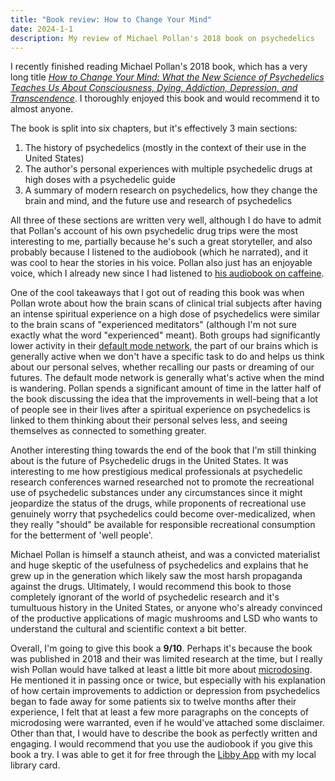 ```yaml
---
title: "Book review: How to Change Your Mind"
date: 2024-1-1
description: My review of Michael Pollan's 2018 book on psychedelics
---
```


I recently finished reading Michael Pollan's 2018 book, which has a very long title *[How to Change Your Mind: What the New Science of Psychedelics Teaches Us About Consciousness, Dying, Addiction, Depression, and Transcendence](https://en.wikipedia.org/wiki/How_to_Change_Your_Mind)*. I thoroughly enjoyed this book and would recommend it to almost anyone. 

The book is split into six chapters, but it's effectively 3 main sections:

1. The history of psychedelics (mostly in the context of their use in the United States)
2. The author's personal experiences with multiple psychedelic drugs at high doses with a psychedelic guide
3. A summary of modern research on psychedelics, how they change the brain and mind, and the future use and research of psychedelics

All three of these sections are written very well, although I do have to admit that Pollan's account of his own psychedelic drug trips were the most interesting to me, partially because he's such a great storyteller, and also probably because I listened to the audiobook (which he narrated), and it was cool to hear the stories in his voice. Pollan also just has an enjoyable voice, which I already new since I had listened to [his audiobook on caffeine](https://michaelpollan.com/books/caffeine-how-coffee-and-tea-created-the-modern-world/).

One of the cool takeaways that I got out of reading this book was when Pollan wrote about how the brain scans of clinical trial subjects after having an intense spiritual experience on a high dose of psychedelics were similar to the brain scans of "experienced meditators" (although I'm not sure exactly what the word "experienced" meant). Both groups had significantly lower activity in their [default mode network](https://en.wikipedia.org/wiki/Default_mode_network), the part of our brains which is generally active when we don't have a specific task to do and helps us think about our personal selves, whether recalling our pasts or dreaming of our futures. The default mode network is generally what's active when the mind is wandering. Pollan spends a significant amount of time in the latter half of the book discussing the idea that the improvements in well-being that a lot of people see in their lives after a spiritual experience on psychedelics is linked to them thinking about their personal selves less, and seeing themselves as connected to something greater. 

Another interesting thing towards the end of the book that I'm still thinking about is the future of Psychedelic drugs in the United States. It was interesting to me how prestigious medical professionals at psychedelic research conferences warned researched not to promote the recreational use of psychedelic substances under any circumstances since it might jeopardize the status of the drugs, while proponents of recreational use genuinely worry that psychedelics could become over-medicalized, when they really "should" be available for responsible recreational consumption for the betterment of 'well people'. 

Michael Pollan is himself a staunch atheist, and was a convicted materialist and huge skeptic of the usefulness of psychedelics and explains that he grew up in the generation which likely saw the most harsh propaganda against the drugs. Ultimately, I would recommend this book to those completely ignorant of the world of psychedelic research and it's tumultuous history in the United States, or anyone who's already convinced of the productive applications of magic mushrooms and LSD who wants to understand the cultural and scientific context a bit better. 

Overall, I'm going to give this book a **9/10**. Perhaps it's because the book was published in 2018 and their was limited research at the time, but I really wish Pollan would have talked at least a little bit more about [microdosing](https://en.wikipedia.org/wiki/Psychedelic_microdosing). He mentioned it in passing once or twice, but especially with his explanation of how certain improvements to addiction or depression from psychedelics began to fade away for some patients six to twelve months after their experience, I felt that at least a few more paragraphs on the concepts of microdosing were warranted, even if he would've attached some disclaimer. Other than that, I would have to describe the book as perfectly written and engaging. I would recommend that you use the audiobook if you give this book a try. I was able to get it for free through the [Libby App](https://libbyapp.com/) with my local library card.

